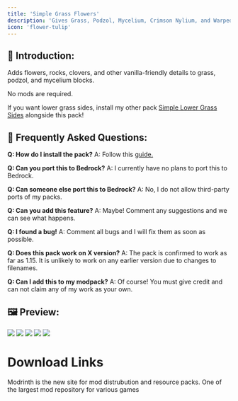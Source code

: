 ---
title: 'Simple Grass Flowers'
description: 'Gives Grass, Podzol, Mycelium, Crimson Nylium, and Warped Nylium vanilla-friendly flowers, clovers, and rocks!'
icon: 'flower-tulip'
---

## 🌻 Introduction:
Adds flowers, rocks, clovers, and other vanilla-friendly details to grass, podzol, and mycelium blocks.

No mods are required.

If you want lower grass sides, install my other pack [Simple Lower Grass Sides](https://modrinth.com/resourcepack/simple-lower-grass-sides) alongside this pack!

## 🤔 Frequently Asked Questions:
**Q: How do I install the pack?**
A: Follow this [guide.](https://www.planetminecraft.com/blog/how-to-install-minecraft-texture-packs-4615399/)

**Q: Can you port this to Bedrock?**
A: I currently have no plans to port this to Bedrock.

**Q: Can someone else port this to Bedrock?**
A: No, I do not allow third-party ports of my packs.

**Q: Can you add this feature?**
A: Maybe! Comment any suggestions and we can see what happens.

**Q: I found a bug!**
A: Comment all bugs and I will fix them as soon as possible.

**Q: Does this pack work on X version?**
A: The pack is confirmed to work as far as 1.15. It is unlikely to work on any earlier version due to changes to filenames.

**Q: Can I add this to my modpack?**
A: Of course! You must give credit and can not claim any of my work as your own.

## 🖼️ Preview:
<img NoZoom src="https://cdn.modrinth.com/data/ti9KkMHm/images/bbdb94296f548c1558d0293e682765262d9c28ff.png"/>
<img NoZoom src="https://cdn.modrinth.com/data/ti9KkMHm/images/e3d68013aca1ade96b5e1397505c29a8b013a8f3.png"/>
<img NoZoom src="https://cdn.modrinth.com/data/ti9KkMHm/images/8d94f6717339e895307ee5201f67cd842d994f50.png"/>
<img NoZoom src="https://cdn.modrinth.com/data/ti9KkMHm/images/505707b2d780fdc203ad2ef7b5ba78088d39e244.png"/>
<img NoZoom src="https://cdn.modrinth.com/data/ti9KkMHm/images/7c8bbc313303804fc16244067a39e5de28ad4ae6.png"/>

# Download Links

<CardGroup cols={2}>
  <Card 
    title="Modrinth Download Link"
    icon= "download"
    href="https://modrinth.com/resourcepack/simple-grass-flowers"
  >
    Modrinth is the new site for mod distrubution and resource packs.
  </Card>
  <Card
    title="Curseforge Download Link"
    icon="download"
    href="https://www.curseforge.com/minecraft/texture-packs/simple-grass-flowers"
  >
    One of the largest mod repository for various games
  </Card>
</CardGroup>